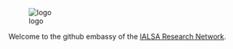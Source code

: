 ![logo][logo]

Welcome to the github embassy of the [IALSA Research Network](http://ialsa.org).

[logo]:./images/ialsa_long.png